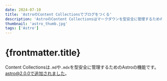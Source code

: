 ---
date: 2024-07-10
title: 'AstroのContent Collectionsでブログをつくる'
description: 'AstroのContent Collectionsはマークダウンを型安全に管理するための機能です。Content Collectionsを用いたブログの構築手順をご紹介します。'
thumbnail: 'astro_thumb.jpg'
tags: ['Astro']
---

# {frontmatter.title}

Content Collectionsは`.md`や`.mdx`を型安全に管理するためのAstroの機能です。astro@2.0.0で追加されました。
